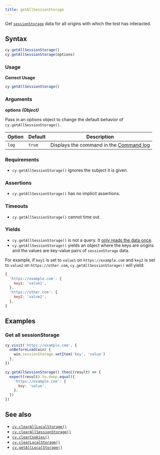 ```yaml
---
title: getAllSessionStorage
---
```


Get
[`sessionStorage`](https://developer.mozilla.org/en-US/docs/Web/API/Window/sessionStorage)
data for all origins with which the test has interacted.

## Syntax

```javascript
cy.getAllSessionStorage()
cy.getAllSessionStorage(options)
```

### Usage

**<Icon name="check-circle" color="green"></Icon> Correct Usage**

```javascript
cy.getAllSessionStorage()
```

### Arguments

**<Icon name="angle-right"></Icon> options** **_(Object)_**

Pass in an options object to change the default behavior of
`cy.getAllSessionStorage()`.

| Option | Default | Description                                                                              |
| ------ | ------- | ---------------------------------------------------------------------------------------- |
| `log`  | `true`  | Displays the command in the [Command log](/guides/core-concepts/cypress-app#Command-Log) |

### Requirements [<Icon name="question-circle"/>](/guides/core-concepts/introduction-to-cypress#Chains-of-Commands)

- `cy.getAllSessionStorage()` ignores the subject it is given.

### Assertions [<Icon name="question-circle"/>](/guides/core-concepts/introduction-to-cypress#Assertions)

- `cy.getAllSessionStorage()` has no implicit assertions.

### Timeouts [<Icon name="question-circle"/>](/guides/core-concepts/introduction-to-cypress#Timeouts)

- `cy.getAllSessionStorage()` cannot time out.

### Yields [<Icon name="question-circle"/>](/guides/core-concepts/introduction-to-cypress#Subject-Management)

- `cy.getAllSessionStorage()` is not a query. It
  [only reads the data once](/guides/core-concepts/retry-ability#Only-queries-are-retried).
- `cy.getAllSessionStorage()` yields an object where the keys are origins and
  the values are key-value pairs of `sessionStorage` data.

For example, if `key1` is set to `value1` on `https://example.com` and `key2` is
set to `value2` on `https://other.com`, `cy.getAllSessionStorage()` will yield:

```js
{
  'https://example.com': {
    key1: 'value1',
  },
  'https://other.com': {
    key2: 'value2',
  },
}
```

## Examples

### Get all sessionStorage

```javascript
cy.visit('https://example.com', {
  onBeforeLoad(win) {
    win.sessionStorage.setItem('key', 'value')
  },
})

cy.getAllSessionStorage().then((result) => {
  expect(result).to.deep.equal({
    'https://example.com': {
      key: 'value',
    },
  })
})
```

## See also

- [`cy.clearAllLocalStorage()`](/api/commands/clearalllocalstorage)
- [`cy.clearAllSessionStorage()`](/api/commands/clearallsessionstorage)
- [`cy.clearCookies()`](/api/commands/clearcookies)
- [`cy.clearLocalStorage()`](/api/commands/clearlocalstorage)
- [`cy.getAllLocalStorage()`](/api/commands/getalllocalstorage)
